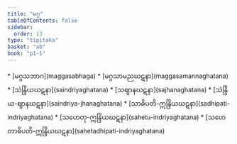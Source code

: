 ```yaml
---
title: "မဂ္ဂ"
tableOfContents: false
sidebar:
  order: 13
type: "tipitaka"
basket: "ab"
book: "p1-1"
---
```



<DynamicBreadcrumb />



<TableOfContents book="p1-1">
* [မဂ္ဂသဘာဂ](maggasabhaga)
* [မဂ္ဂသာမညဃဋနာ](maggasamannaghatana)
* [သဲန္ဒြိယဃဋနာ](saindriyaghatana)
* [သဈာနဃဋနာ](sajhanaghatana)
* [သဲန္ဒြိယ-ဈာနဃဋနာ](saindriya-jhanaghatana)
* [သာဓိပတိ-ဣန္ဒြိယဃဋနာ](sadhipati-indriyaghatana)
* [သဟေတု-ဣန္ဒြိယဃဋနာ](sahetu-indriyaghatana)
* [သဟေတာဓိပတိ-ဣန္ဒြိယဃဋနာ](sahetadhipati-indriyaghatana)
</TableOfContents>